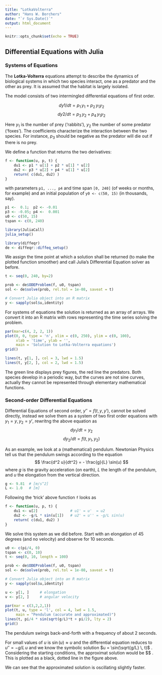 ```yaml
---
title: "LotkaVolterra"
author: "Hans W. Borchers"
date: "`r Sys.Date()`"
output: html_document
---
```


```r
knitr::opts_chunk$set(echo = TRUE)
```

## Differential Equations with Julia

### Systems of Equations

The **Lotka-Volterra** equations attempt to describe the dynamics of biological systems in which two species interact, one as a predator and the other as prey. It is assumed that the habitat is largely isolated.

The model consists of two intermingled differential equations of first order.

$$
  dy1/dt = p_1 \, y_1 + p_2 \, y_1 y_2
$$
$$
  dy2/dt = p_3 \, y_2 + p_4 \, y_1 y_2
$$

Here $y_1$ is the number of prey ('rabbits'), $y_2$ the number of some predator ('foxes'). The coefficients characterize the interaction between the two species. For instance, $p_3$ should be negative as the predator will die out if there is no prey.


We define a function that returns the two derivatives:

```r
f <- function(u, p, t) {
    du1 <- p1 * u[1] + p2 * u[1] * u[2]
    du2 <- p3 * u[2] + p4 * u[1] * u[2]
    return( c(du1, du2) )
}
```

with parameters `p1, ..., p4` and time span `[0, 240]` (of weeks or months, for example) and an initial population of `y0 <- c(50, 15)` (in thousands, say).

```r
p1 <-  0.1;  p2 <- -0.01 
p3 <- -0.05; p4 <-  0.001
u0 <- c(50, 15)
tspan <- c(0, 240)
```

```r
library(JuliaCall)
julia_setup()

library(diffeqr)
de <- diffeqr::diffeq_setup()
```

We assign the time point at which a solution shall be returned (to make the plotted function smoother) and call Julia's Differential Equation solver as before.

```r
t <- seq(0, 240, by=2)

prob <- de$ODEProblem(f, u0, tspan)
sol <- de$solve(prob, rel.tol = 1e-08, saveat = t)

# Convert Julia object into an R matrix
y <- sapply(sol$u,identity)
```

For systems of equations the solution is returned as an array of arrays. We convert it into an R matrix with rows representing the time series solving the problem.

```r
par(mar=c(4, 2, 2, 1))
plot(0, 0, type = 'n', xlim = c(0, 250), ylim = c(0, 100),
     xlab = 'time', ylab = '',
     main = 'Solution to Lotka-Volterra equations')
grid()

lines(t, y[1, ], col = 3, lwd = 1.5)
lines(t, y[2, ], col = 2, lwd = 1.5)
```

The green line displays prey figures, the red line the predators. Both species develop in a periodic way, but the curves are not sine curves, actually they cannot be represented through elementary mathematical functions.


### Second-order Differential Equations

Differential Equations of second order, $y'' = f(t, y, y')$, cannot be solved directly, instead we solve them as a system of two first order equations with $y_1 = y, y_2 = y'$, rewritng the above equation as
$$
  dy_1/dt = y_2
$$
$$
  dy_2/dt = f(t, y_1, y_2)
$$

As an example, we look at a (mathematical) pendulum. Newtonian Physics tell us that the pendulum swings according to the equation
$$
  \frac{d^2 u}{dt^2} = - \frac{g}{L} \sin(u)
$$
where $g$ is the gravity acceleration (on earth), $L$ the length of the pendulum, and $u$ the elongation from the vertical direction.

```r
g <- 9.81  # [m/s^2]
L <- 1.0   # [m]
```


Following the 'trick' above function `f` looks as

```r
f <- function(u, p, t) {
    du1 <- u[2]               # u1' = u'  = u2
    du2 <- -g/L * sin(u[1])   # u2' = u'' = -g/L sin(u)
    return( c(du1, du2) )
}
```

We solve this system as we did before. Start with an elongation of 45 degrees (and no velocity) and observe for 10 seconds.

```r
u0 <- c(pi/4, 0)
tspan <- c(0, 10)
t <- seq(0, 10, length = 100)

prob <- de$ODEProblem(f, u0, tspan)
sol <- de$solve(prob, rel.tol = 1e-08, saveat = t)

# Convert Julia object into an R matrix
y <- sapply(sol$u,identity)
```

```r
u <- y[1, ]     # elongation
v <- y[2, ]     # angular velocity

par(mar = c(3,2,2,1))
plot(t, u, type = 'l', col = 4, lwd = 1.5,
     main = "Pendulum (accurate and approximated)")
lines(t, pi/4 * sin(sqrt(g/L)*t + pi/2), lty = 2)
grid()
```
The pendulum swings back-and-forth with a frequency of about 2 seconds.

For small values of $u$ is $\sin(u) \approx u$ and the differential equation reduces to $u'' = -g/L \, u$ and we know the symbolic solution $u = \sin(\sqrt{g/L} \, t)$ . Considering the starting conditions, the approximat solution would be $$ . This is plotted as a black, dotted line in the figure above.

We can see that the approximated solution is oscillating slightly faster.



